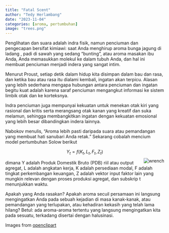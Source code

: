 ```yaml
---
title: "Fatal Scent"
author: "Tedy Herlambang"
date: "2023-11-04"
categories: [aroma, pertumbuhan]
image: "trees.png"
---
```


Penglihatan dan suara adalah indra fisik, namun penciuman dan pengecapan bersifat kimiawi: saat Anda menghirup aroma bunga jagung di ladang , padi di sawah yang sedang "bunting", atau aroma masakan ibu Anda, Anda memasukkan molekul ke dalam tubuh Anda, dan hal ini membuat penciuman menjadi indera yang sangat intim.

Menurut Proust, setiap detik dalam hidup kita disimpan dalam bau dan rasa, dan ketika bau atau rasa itu dialami kembali, ingatan akan terpicu. Alasan yang lebih sederhana mengapa hubungan antara penciuman dan ingatan begitu kuat adalah karena saraf penciuman mengangkut informasi ke sistem limbik otak dan ke korteksnya.

Indra penciuman juga mempunyai kekuatan untuk menekan otak kiri yang rasional dan kritis serta merangsang otak kanan yang kreatif dan suka melamun, sehingga membangkitkan ingatan dengan kekuatan emosional yang lebih besar dibandingkan indera lainnya.

Nabokov menulis, "Aroma lebih pasti daripada suara atau pemandangan yang membuat hati sanubari Anda retak." Sekarang cobalah mencium model pertumbuhan Solow berikut

$$
Y_t=f(K_t,L_t, F_t, Z_t)
$$ <img src="https://openclipart.org/download/158701/monkeywrench.svg" alt="wrench" style="max-width:15%;min-width:40px;float:right;"/>

dimana Y adalah Produk Domestik Bruto (PDB) riil atau output agregat, L adalah angkatan kerja, K adalah persediaan modal, F adalah tingkat perkembangan keuangan, Z adalah vektor input faktor lain yang mungkin relevan dengan proses produksi agregat, dan subskrip t menunjukkan waktu.

Apakah yang Anda rasakan? Apakah aroma secuil persamaan ini langsung mengingatkan Anda pada sebuah kejadian di masa kanak-kanak, atau pemandangan yang terlupakan, atau kehadiran kekasih yang telah lama hilang? Betul: ada aroma-aroma tertentu yang langsung mengingatkan kita pada sesuatu, terkadang disertai dengan halusinasi. 

Images from [openclipart](https://openclipart.org/)

